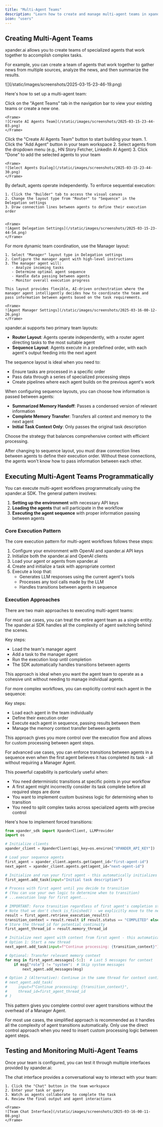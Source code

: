 ```yaml
---
title: "Multi-Agent Teams"
description: "Learn how to create and manage multi-agent teams in xpander.ai"
icon: "users"
---
```


## Creating Multi-Agent Teams

xpander.ai allows you to create teams of specialized agents that work together to accomplish complex tasks. 

For example, you can create a team of agents that work together to gather news from multiple sources, analyze the news, and then summarize the results.
<Frame>![](/static/images/screenshots/2025-03-15-23-46-19.png)</Frame>

Here's how to set up a multi-agent team:

<Steps>
  <Step title="Access Teams View">
    Click on the "Agent Teams" tab in the navigation bar to view your existing teams or create a new one.
    
    <Frame>
    ![Create AI Agents Team](/static/images/screenshots/2025-03-15-23-44-03.png)
    </Frame>
  </Step>
  
  <Step title="Create New Team">
    Click the "Create AI Agents Team" button to start building your team.
  </Step>
  
  <Step title="Add Agents">
    1. Click the "Add Agent" button in your team workspace
    2. Select agents from the dropdown menu (e.g., HN Story Fetcher, LinkedIn AI Agent)
    3. Click "Done" to add the selected agents to your team
    
    <Frame>
    ![Select Agents Dialog](/static/images/screenshots/2025-03-15-23-44-30.png)
    </Frame>
  </Step>
  
  <Step title="Configure Team Layout">
    By default, agents operate independently. To enforce sequential execution:
    
    1. Click the "Builder" tab to access the visual canvas
    2. Change the layout type from "Router" to "Sequence" in the Delegation settings
    3. Draw connection lines between agents to define their execution order

    
    <Frame>
    ![Agent Delegation Settings](/static/images/screenshots/2025-03-15-23-44-54.png)
    </Frame>
  </Step>

  <Step title="Manager Layout">
    For more dynamic team coordination, use the Manager layout:

    1. Select "Manager" layout type in Delegation settings
    2. Configure the manager agent with high-level instructions
    3. The manager agent will:
       - Analyze incoming tasks
       - Determine optimal agent sequence
       - Handle data passing between agents
       - Monitor overall execution progress
    
    This layout provides flexible, AI-driven orchestration where the manager agent intelligently decides how to coordinate the team and pass information between agents based on the task requirements.

    <Frame>
    ![Agent Manager Settings](/static/images/screenshots/2025-03-16-00-12-26.png)
    </Frame>
  </Step>
</Steps>

<Accordion title="Understanding Team Layouts">
xpander.ai supports two primary team layouts:

- **Router Layout**: Agents operate independently, with a router agent directing tasks to the most suitable agent
- **Sequence Layout**: Agents execute in a predefined order, with each agent's output feeding into the next agent

The sequence layout is ideal when you need to:
- Ensure tasks are processed in a specific order
- Pass data through a series of specialized processing steps
- Create pipelines where each agent builds on the previous agent's work
</Accordion>

<Accordion title="Memory Strategy">
When configuring sequence layouts, you can choose how information is passed between agents:

- **Summarized Memory Handoff**: Passes a condensed version of relevant information
- **Complete Memory Transfer**: Transfers all context and memory to the next agent
- **Initial Task Context Only**: Only passes the original task description

Choose the strategy that balances comprehensive context with efficient processing.
</Accordion>

<Tip>
After changing to sequence layout, you must draw connection lines between agents to define their execution order. Without these connections, the agents won't know how to pass information between each other.
</Tip>

## Executing Multi-Agent Teams Programmatically

You can execute multi-agent workflows programmatically using the xpander.ai SDK. The general pattern involves:

1. **Setting up the environment** with necessary API keys
2. **Loading the agents** that will participate in the workflow
3. **Executing the agent sequence** with proper information passing between agents

### Core Execution Pattern

The core execution pattern for multi-agent workflows follows these steps:

1. Configure your environment with OpenAI and xpander.ai API keys
2. Initialize both the xpander.ai and OpenAI clients
3. Load your agent or agents from xpander.ai
4. Create and initialize a task with appropriate context
5. Execute a loop that:
   - Generates LLM responses using the current agent's tools
   - Processes any tool calls made by the LLM
   - Handles transitions between agents in sequence

### Execution Approaches

There are two main approaches to executing multi-agent teams:

<Accordion title="Simplified Approach">
For most use cases, you can treat the entire agent team as a single entity. The xpander.ai SDK handles all the complexity of agent switching behind the scenes.

Key steps:
- Load the team's manager agent
- Add a task to the manager agent
- Run the execution loop until completion
- The SDK automatically handles transitions between agents

This approach is ideal when you want the agent team to operate as a cohesive unit without needing to manage individual agents.
</Accordion>

<Accordion title="Direct Control Approach">
For more complex workflows, you can explicitly control each agent in the sequence:

Key steps:
- Load each agent in the team individually
- Define their execution order
- Execute each agent in sequence, passing results between them
- Manage the memory context transfer between agents

This approach gives you more control over the execution flow and allows for custom processing between agent steps.
</Accordion>

<Accordion title="Enforcing Agent Transitions Without Manager">
For advanced use cases, you can enforce transitions between agents in a sequence even when the first agent believes it has completed its task - all without requiring a Manager Agent.

This powerful capability is particularly useful when:
- You need deterministic transitions at specific points in your workflow
- A first agent might incorrectly consider its task complete before all required steps are done
- You want to implement custom business logic for determining when to transition
- You need to split complex tasks across specialized agents with precise control

Here's how to implement forced transitions:

```python
from xpander_sdk import XpanderClient, LLMProvider
import os

# Initialize clients
xpander_client = XpanderClient(api_key=os.environ["XPANDER_API_KEY"])

# Load your sequence agents
first_agent = xpander_client.agents.get(agent_id="first-agent-id")
next_agent = xpander_client.agents.get(agent_id="next-agent-id")

# Initialize and run your first agent - this automatically initializes memory
first_agent.add_task(input="Initial task description")

# Process with first agent until you decide to transition
# (You can use your own logic to determine when to transition)
# ...execution loop for first agent...

# IMPORTANT: Force transition regardless of first agent's completion status
# Note that we don't check is_finished() - we explicitly move to the next agent
result = first_agent.retrieve_execution_result()
transition_context = result.result if result.status == "COMPLETED" else "Continue processing"
# Store the thread_id for potential continuity
first_agent_thread_id = result.memory_thread_id

# Initialize next agent with context from first agent - this automatically initializes memory
# Option 1: Start a new thread
next_agent.add_task(input=f"Continue processing: {transition_context}")

# Optional: Transfer relevant memory context
for msg in first_agent.messages[-5:]:  # Last 5 messages for context
    if msg["role"] != "system":  # Skip system messages
        next_agent.add_messages(msg)

# Option 2 (Alternative): Continue in the same thread for context continuity
# next_agent.add_task(
#     input=f"Continue processing: {transition_context}",
#     thread_id=first_agent_thread_id
# )
```

This pattern gives you complete control over agent transitions without the overhead of a Manager Agent.
</Accordion>

<Tip>
For most use cases, the simplified approach is recommended as it handles all the complexity of agent transitions automatically. Only use the direct control approach when you need to insert custom processing logic between agent steps.
</Tip>

## Testing and Monitoring Multi-Agent Teams

Once your team is configured, you can test it through multiple interfaces provided by xpander.ai:

<Tabs>
  <Tab title="Chat Interface">
    The chat interface provides a conversational way to interact with your team:
    
    1. Click the "Chat" button in the team workspace
    2. Enter your task or query
    3. Watch as agents collaborate to complete the task
    4. Review the final output and agent interactions
    
    <Frame>
    ![Team Chat Interface](/static/images/screenshots/2025-03-16-00-11-08.png)
    </Frame>
  </Tab>

</Tabs>